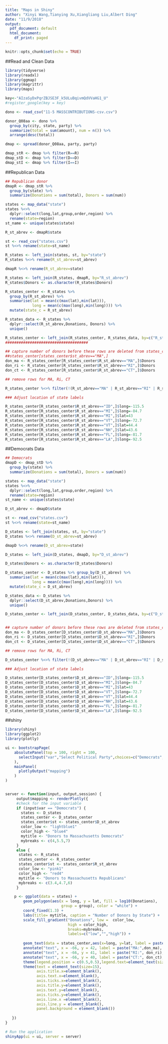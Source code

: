 ```yaml
---
title: "Maps in Shiny"
author: "Xinyi Wang,Tianying Xu,Xiangliang Liu,Albert Ding"
date: "11/9/2018"
output:
  pdf_document: default
  html_document:
    df_print: paged
---
```


```r
knitr::opts_chunk$set(echo = TRUE)
```

##Read and Clean Data
```r
library(tidyverse)
library(readxl)
library(ggmap)
library(magrittr)
library(maps)

key<-"AIzaSyDxPqrZBJSE3F_k5ULuBqivmQdVVaHG1_U"
#register_google(key = key)

dono <- read_csv("11-5 MASSCONTRIBUTIONS-csv.csv")

donor_Q08aa <- dono %>% 
  group_by(city, state, party) %>% 
  summarize(total = sum(amount), num = n()) %>% 
  arrange(desc(total))

dmap <- spread(donor_Q08aa, party, party)

dmap_stR <- dmap %>% filter(R==R)
dmap_stD <- dmap %>% filter(D==D)
dmap_stI <- dmap %>% filter(I==I)
```

##Republican Data
```r
## Republican donor 
dmapR <- dmap_stR %>% 
  group_by(state) %>% 
  summarize(Donations = sum(total), Donors = sum(num))

states <- map_data("state")
states %<>% 
  dplyr::select(long,lat,group,order,region) %>% 
  rename(state=region)
st_name <- unique(states$state)

R_st_abrev <- dmapR$state

st <- read_csv("states.csv")
st %<>% rename(state=st_name)

R_states <- left_join(states, st, by="state")
R_states %<>% rename(R_st_abrev=st_abrev)

dmapR %<>% rename(R_st_abrev=state)

R_states <- left_join(R_states, dmapR, by="R_st_abrev")
R_states$Donors <- as.character(R_states$Donors)

R_states_center <- R_states %>% 
  group_by(R_st_abrev) %>% 
  summarise(lat = mean(c(max(lat),min(lat))),
            long = mean(c(max(long),min(long)))) %>% 
  mutate(state_c = R_st_abrev)

R_states_data <- R_states %>% 
  dplyr::select(R_st_abrev,Donations, Donors) %>% 
  unique()

R_states_center <- left_join(R_states_center, R_states_data, by=c("R_st_abrev"))
#####################################

## capture number of donors before these rows are deleted from states_center
##states_center[states_center$st_abrev=="MA",]
don_ma <- R_states_center[R_states_center$R_st_abrev=="MA",]$Donors
don_ri <- R_states_center[R_states_center$R_st_abrev=="RI",]$Donors
don_ct <- R_states_center[R_states_center$R_st_abrev=="CT",]$Donors

## remove rows for MA, Ri, CT

R_states_center %<>% filter(!(R_st_abrev=="MA" | R_st_abrev=="RI" | R_st_abrev=="CT"))

### Adjust location of state labels

R_states_center[R_states_center$R_st_abrev=="ID",]$long=-115.5
R_states_center[R_states_center$R_st_abrev=="MI",]$long=-84.7
R_states_center[R_states_center$R_st_abrev=="MI",]$lat=43
R_states_center[R_states_center$R_st_abrev=="VT",]$long=-72.7
R_states_center[R_states_center$R_st_abrev=="VT",]$lat=44.4
R_states_center[R_states_center$R_st_abrev=="NH",]$lat=43.6
R_states_center[R_states_center$R_st_abrev=="FL",]$long=-81.7
R_states_center[R_states_center$R_st_abrev=="LA",]$long=-92.5
```

##Democrats Data
```r
## Democrats
dmapD <- dmap_stD %>% 
  group_by(state) %>% 
  summarize(Donations = sum(total), Donors = sum(num))

states <- map_data("state")
states %<>%
  dplyr::select(long,lat,group,order,region) %>%
  rename(state=region)
st_name <- unique(states$state)

D_st_abrev <- dmapD$state

st <- read_csv("states.csv")
st %<>% rename(state=st_name)

D_states <- left_join(states, st, by="state")
D_states %<>% rename(D_st_abrev=st_abrev)

dmapD %<>% rename(D_st_abrev=state)

D_states <- left_join(D_states, dmapD, by="D_st_abrev")

D_states$Donors <- as.character(D_states$Donors)

D_states_center <- D_states %>% group_by(D_st_abrev) %>% 
  summarise(lat = mean(c(max(lat),min(lat))),
            long = mean(c(max(long),min(long)))) %>% 
  mutate(state_c = D_st_abrev)

D_states_data <- D_states %>% 
  dplyr::select(D_st_abrev,Donations,Donors) %>% 
  unique()

D_states_center <- left_join(D_states_center, D_states_data, by=c("D_st_abrev"))


## capture number of donors before these rows are deleted from states_center
don_ma <- D_states_center[D_states_center$D_st_abrev=="MA",]$Donors
don_ri <- D_states_center[D_states_center$D_st_abrev=="RI",]$Donors
don_ct <- D_states_center[D_states_center$D_st_abrev=="CT",]$Donors

## remove rows for MA, Ri, CT

D_states_center %<>% filter(!(D_st_abrev=="MA" | D_st_abrev=="RI" | D_st_abrev=="CT"))

### Adjust location of state labels

D_states_center[D_states_center$D_st_abrev=="ID",]$long=-115.5
D_states_center[D_states_center$D_st_abrev=="MI",]$long=-84.7
D_states_center[D_states_center$D_st_abrev=="MI",]$lat=43
D_states_center[D_states_center$D_st_abrev=="VT",]$long=-72.7
D_states_center[D_states_center$D_st_abrev=="VT",]$lat=44.4
D_states_center[D_states_center$D_st_abrev=="NH",]$lat=43.6
D_states_center[D_states_center$D_st_abrev=="FL",]$long=-81.7
D_states_center[D_states_center$D_st_abrev=="LA",]$long=-92.5
```


##shiny
```r
library(shiny)
library(ggplot2)
library(plotly)

ui <- bootstrapPage(
    absolutePanel(top = 100, right = 100,
      selectInput("var","Select Political Party",choices=c("Democrats","Republican"))
    ),
    mainPanel(
      plotlyOutput("mapping")
    )
)


server <- function(input, output,session) {
     output$mapping <- renderPlotly({
     #check for the input variable
     if (input$var == "Democrats") {
       states <- D_states
       states_center <- D_states_center
       states_center$st <- states_center$D_st_abrev
       color_low <- "lightblue1"
       color_high <- "blue4"
       mytitle <- "Donors to Massachusetts Democrats"
       mybreaks <- c(4,5.5,7)
     }
     else {
      states <- R_states
      states_center <- R_states_center
      states_center$st <- states_center$R_st_abrev
      color_low <- "pink1"
      color_high <- "red4"
      mytitle <- "Donors to Massachusetts Republicans"
      mybreaks <- c(3.4,4.7,6)
     }

    p <- ggplot(data = states) + 
        geom_polygon(aes(x = long, y = lat, fill = log10(Donations), 
                         group = group), color = "white") + 
        coord_fixed(1.3) +
        labs(title= mytitle, caption = "Number of Donors by State") +
        scale_fill_gradient("Donations", low =  color_low, 
                            high = color_high,
                            breaks=mybreaks,
                            labels=c("low","","high")) +
        
        geom_text(data = states_center,aes(x=long, y=lat, label = paste0(st,"\n",Donors)),size=2, color="white") +
        annotate("text", x = -66, y = 42, label = paste("MA:",don_ma), size=3)  +
        annotate("text", x = -66, y = 41, label = paste("RI:", don_ri), size=3) +
        annotate("text", x = -66, y = 40, label = paste("CT:", don_ct), size=3) +
        theme(legend.position = c(0.5,0.5),legend.text=element_text(size=10)) +
        theme(text = element_text(size=15),
              axis.title.x=element_blank(),
              axis.text.x=element_blank(),
              axis.ticks.x=element_blank(),
              axis.title.y=element_blank(),
              axis.text.y=element_blank(),
              axis.ticks.y=element_blank(),
              axis.line.x =element_blank(),
              axis.line.y = element_blank(),
              panel.background = element_blank())
    
   })
}

# Run the application 
shinyApp(ui = ui, server = server)
```


